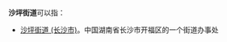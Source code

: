 '''沙坪街道'''可以指：
*[[沙坪街道_(长沙市)|沙坪街道 (长沙市)]]。中国湖南省长沙市开福区的一个街道办事处
{{PRC admin/disambig|14/03/03/005/000|44/07/84/001/000}}
{{disambig|cat=四字乡级行政区划消歧义}}